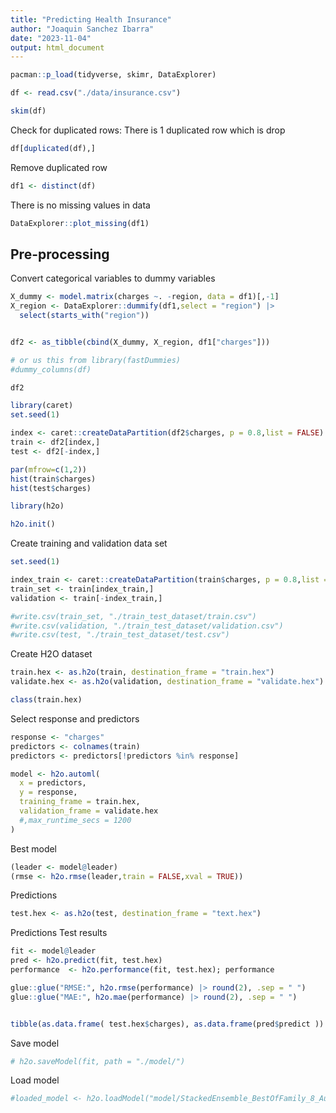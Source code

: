 ```yaml
---
title: "Predicting Health Insurance"
author: "Joaquin Sanchez Ibarra"
date: "2023-11-04"
output: html_document
---
```



```r
pacman::p_load(tidyverse, skimr, DataExplorer)
```


```r
df <- read.csv("./data/insurance.csv")
```

```r
skim(df)
```

Check for duplicated rows:
There is 1 duplicated row which is drop
```r
df[duplicated(df),]
```

  
Remove duplicated row
```r
df1 <- distinct(df)
```


There is no missing values in data
```r
DataExplorer::plot_missing(df1)
```

## Pre-processing

Convert categorical variables to dummy variables

```r

X_dummy <- model.matrix(charges ~. -region, data = df1)[,-1]
X_region <- DataExplorer::dummify(df1,select = "region") |> 
  select(starts_with("region"))


df2 <- as_tibble(cbind(X_dummy, X_region, df1["charges"]))

# or us this from library(fastDummies)
#dummy_columns(df)

```


```r
df2
```



```r
library(caret)
set.seed(1)

index <- caret::createDataPartition(df2$charges, p = 0.8,list = FALSE)
train <- df2[index,]
test <- df2[-index,]
```

```r
par(mfrow=c(1,2))
hist(train$charges)
hist(test$charges)
```


```r
library(h2o)

h2o.init()
```

Create training and validation data set
```r
set.seed(1)

index_train <- caret::createDataPartition(train$charges, p = 0.8,list = FALSE)
train_set <- train[index_train,]
validation <- train[-index_train,]
```


```r
#write.csv(train_set, "./train_test_dataset/train.csv")
#write.csv(validation, "./train_test_dataset/validation.csv")
#write.csv(test, "./train_test_dataset/test.csv")
```


Create H2O dataset
```r
train.hex <- as.h2o(train, destination_frame = "train.hex")
validate.hex <- as.h2o(validation, destination_frame = "validate.hex")

class(train.hex)
```


Select response and predictors
```r
response <- "charges"
predictors <- colnames(train)
predictors <- predictors[!predictors %in% response]
```

```r
model <- h2o.automl(
  x = predictors,
  y = response,
  training_frame = train.hex,
  validation_frame = validate.hex
  #,max_runtime_secs = 1200
)
```

Best model
```r
(leader <- model@leader)
(rmse <- h2o.rmse(leader,train = FALSE,xval = TRUE))
```

Predictions
```r
test.hex <- as.h2o(test, destination_frame = "text.hex")
```

Predictions Test results

```r
fit <- model@leader
pred <- h2o.predict(fit, test.hex)
performance  <- h2o.performance(fit, test.hex); performance 

glue::glue("RMSE:", h2o.rmse(performance) |> round(2), .sep = " ")
glue::glue("MAE:", h2o.mae(performance) |> round(2), .sep = " ")


tibble(as.data.frame( test.hex$charges), as.data.frame(pred$predict ))

```

Save model
```r
# h2o.saveModel(fit, path = "./model/")
```

Load model

```r
#loaded_model <- h2o.loadModel("model/StackedEnsemble_BestOfFamily_8_AutoML_6_20231105_143316")
```

